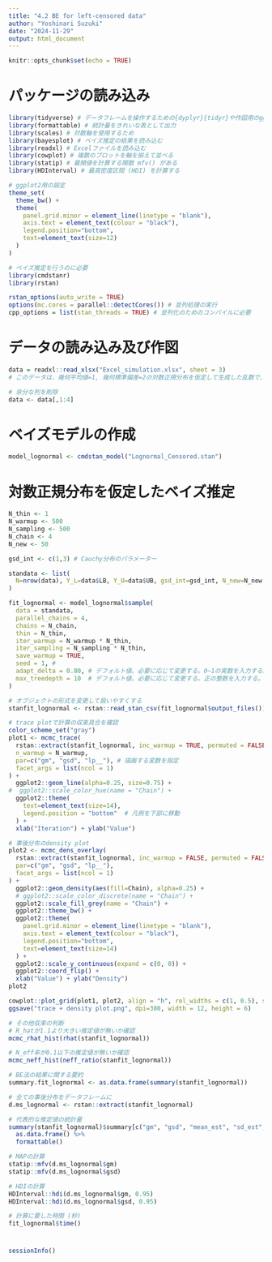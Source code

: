 ---
title: "4.2 BE for left-censored data"
author: "Yoshinari Suzuki"
date: "2024-11-29"
output: html_document
---

```{r setup, include=FALSE}
knitr::opts_chunk$set(echo = TRUE)
```

# パッケージの読み込み
```{r}
library(tidyverse) # データフレームを操作するための{dyplyr}{tidyr}や作図用のggplot2等を一度に呼び出せる
library(formattable) # 統計量をきれいな表として出力
library(scales) # 対数軸を使用するため
library(bayesplot) # ベイズ推定の結果を読み込む
library(readxl) # Excelファイルを読み込む
library(cowplot) # 複数のプロットを軸を揃えて並べる
library(statip) # 最頻値を計算する関数 mfv() がある
library(HDInterval) # 最高密度区間 (HDI) を計算する

# ggplot2用の設定
theme_set(
  theme_bw() +
  theme(
    panel.grid.minor = element_line(linetype = "blank"), 
    axis.text = element_text(colour = "black"),
    legend.position="bottom",
    text=element_text(size=12)
  )
)

# ベイズ推定を行うのに必要
library(cmdstanr)
library(rstan)

rstan_options(auto_write = TRUE)
options(mc.cores = parallel::detectCores()) # 並列処理の実行
cpp_options = list(stan_threads = TRUE) # 並列化のためのコンパイルに必要
```

# データの読み込み及び作図
```{r}
data = readxl::read_xlsx("Excel_simulation.xlsx", sheet = 3)
# このデータは、幾何平均値=1, 幾何標準偏差=2の対数正規分布を仮定して生成した乱数で、LOD=0.3, LOQ=1を設定したものです

# 余分な列を削除
data <- data[,1:4]
```

# ベイズモデルの作成
```{r}
model_lognormal <- cmdstan_model("Lognormal_Censored.stan")
```

# 対数正規分布を仮定したベイズ推定
```{r}
N_thin <- 1
N_warmup <- 500
N_sampling <- 500
N_chain <- 4
N_new <- 50

gsd_int <- c(1,3) # Cauchy分布のパラメーター

standata <- list(
  N=nrow(data), Y_L=data$LB, Y_U=data$UB, gsd_int=gsd_int, N_new=N_new
)

fit_lognormal <- model_lognormal$sample(
  data = standata,
  parallel_chains = 4,
  chains = N_chain,
  thin = N_thin,
  iter_warmup = N_warmup * N_thin,
  iter_sampling = N_sampling * N_thin,
  save_warmup = TRUE,
  seed = 1, #
  adapt_delta = 0.80, # デフォルト値。必要に応じて変更する。0~1の実数を入力する。
  max_treedepth = 10  # デフォルト値。必要に応じて変更する。正の整数を入力する。
)

# オブジェクトの形式を変更して扱いやすくする
stanfit_lognormal <- rstan::read_stan_csv(fit_lognormal$output_files())

# trace plotで計算の収束具合を確認
color_scheme_set("gray")
plot1 <- mcmc_trace(
  rstan::extract(stanfit_lognormal, inc_warmup = TRUE, permuted = FALSE),
  n_warmup = N_warmup,
  par=c("gm", "gsd", "lp__"), # 描画する変数を指定
  facet_args = list(ncol = 1)
) +
  ggplot2::geom_line(alpha=0.25, size=0.75) +
#  ggplot2::scale_color_hue(name = "Chain") +
  ggplot2::theme(
    text=element_text(size=14),
    legend.position = "bottom"  # 凡例を下部に移動
  ) +
  xlab("Iteration") + ylab("Value")

# 事後分布のdensity plot
plot2 <- mcmc_dens_overlay(
  rstan::extract(stanfit_lognormal, inc_warmup = FALSE, permuted = FALSE),
  par=c("gm", "gsd", "lp__"),
  facet_args = list(ncol = 1)
) +
  ggplot2::geom_density(aes(fill=Chain), alpha=0.25) +
  # ggplot2::scale_color_discrete(name = "Chain") +
  ggplot2::scale_fill_grey(name = "Chain") +
  ggplot2::theme_bw() +
  ggplot2::theme(
    panel.grid.minor = element_line(linetype = "blank"), 
    axis.text = element_text(colour = "black"),
    legend.position="bottom",
    text=element_text(size=14)
  ) +
  ggplot2::scale_y_continuous(expand = c(0, 0)) +
  ggplot2::coord_flip() +
  xlab("Value") + ylab("Density")
plot2

cowplot::plot_grid(plot1, plot2, align = "h", rel_widths = c(1, 0.5), scale = 0.95)
ggsave("trace + density plot.png", dpi=300, width = 12, height = 6)

# その他収束の判断
# R_hatが1.1より大きい推定値が無いか確認
mcmc_rhat_hist(rhat(stanfit_lognormal))

# N_eff率が0.1以下の推定値が無いか確認 
mcmc_neff_hist(neff_ratio(stanfit_lognormal))

# BE法の結果に関する要約
summary.fit_lognormal <- as.data.frame(summary(stanfit_lognormal))

# 全ての事後分布をデータフレームに
d.ms_lognormal <- rstan::extract(stanfit_lognormal)

# 代表的な推定値の統計量
summary(stanfit_lognormal)$summary[c("gm", "gsd", "mean_est", "sd_est", "lp__"),  c(1, 3, 4, 6, 8, 9, 10)] %>%
  as.data.frame() %>%
  formattable()

# MAPの計算
statip::mfv(d.ms_lognormal$gm)
statip::mfv(d.ms_lognormal$gsd)

# HDIの計算
HDInterval::hdi(d.ms_lognormal$gm, 0.95)
HDInterval::hdi(d.ms_lognormal$gsd, 0.95)

# 計算に要した時間 (秒)
fit_lognormal$time()
```

# 
```{r}
sessionInfo()
```

